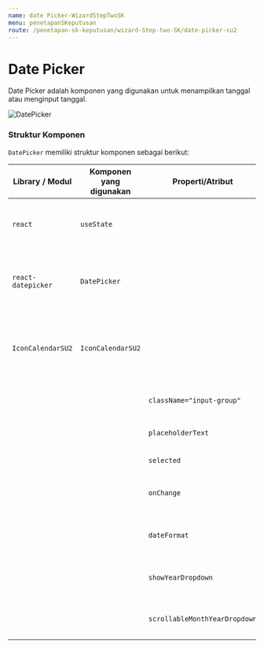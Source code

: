 ```yaml
---
name: date Picker-WizardStepTwoSK
menu: penetapanSKeputusan
route: /penetapan-sk-keputusan/wizard-Step-two-SK/date-picker-su2
---
```


# Date Picker

Date Picker adalah komponen
yang digunakan untuk menampilkan tanggal atau menginput tanggal.

![DatePicker](../../../src/img/WizardSK2/Date.png)

### Struktur Komponen

`DatePicker` memiliki struktur komponen sebagai berikut:

| Library / Modul    | Komponen yang digunakan | Properti/Atribut              | Penjelasan                                                                                                                                               |
| ------------------ | ----------------------- | ----------------------------- | -------------------------------------------------------------------------------------------------------------------------------------------------------- |
| `react`            | `useState`              |                               | `react` Merupakan library react, <br/> `useState` digunakan untuk menyimpan dan mengatur state data pada halaman.                                        |
| `react-datepicker` | `DatePicker`            |                               | `react-datepicker` Library untuk memanggil komponen DatePicker. <br/> `DatePicker` Komponen yang digunakan user untuk menginput Tanggal.                 |
| `IconCalendarSU2`  | `IconCalendarSU2`       |                               | `IconCalendarSU2` Merupakan Library untuk memanggil komponen IconCalenderSU2. <br/> `IconCalendarSU2` Komponen Untuk memunculkan icon kalender pada web. |
|                    |                         | `className="input-group"`     | `className="input-group` akan memberikan styple pada komponen DatePicker.                                                                                |
|                    |                         | `placeholderText`             | `placeholderText` Untuk memberikan text place holder pada DatePicker.                                                                                    |
|                    |                         | `selected`                    | `selected` Komponen ini bisa dipilih.                                                                                                                    |
|                    |                         | `onChange`                    | `onChange` suatu Atribut jika ada perubahan state maka komponen akan melakukan suatu tindakan.                                                           |
|                    |                         | `dateFormat`                  | `dateFormat` Suatu atribut untuk memnentukan format tanggalnya seperti dd/MM/YYYY.                                                                       |
|                    |                         | `showYearDropdown`            | `showYearDropdown` akan memunculkan menu dropdown untuk menampilan tanggal-tanggal.                                                                      |
|                    |                         | `scrollableMonthYearDropdown` | `scrollableMonthYearDropdown` Suatu atribut yang membuat showYearDropdown dapat di scroll.                                                               |
